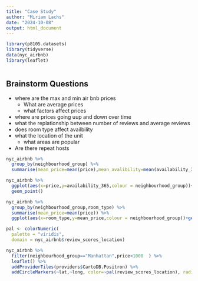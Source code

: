 ```yaml
---
title: "Case Study"
author: "Miriam Lachs"
date: "2024-10-08"
output: html_document
---
```


```r
library(p8105.datasets)
library(tidyverse)
data(nyc_airbnb)
library(leaflet)
```

```r

```

## Brainstorm Questions

* where are the max and min air bnb prices
  * What are average prices
  * what factors affect prices
* where are prices going uup and down over time 
* what the replationship between number of reviews and average reviews
* does room type affect availbility 
* what the location of the unit 
  * what areas are popular 
* Are there repeat hosts

```r
nyc_airbnb %>% 
  group_by(neighbourhood_group) %>% 
  summarise(mean_price=mean(price),mean_avalibility=mean(availability_365))

nyc_airbnb %>% 
  ggplot(aes(x=price,y=availability_365,colour = neighbourhood_group))+
  geom_point()

nyc_airbnb %>% 
  group_by(neighbourhood_group,room_type) %>% 
  summarise(mean_price=mean(price)) %>% 
  ggplot(aes(x=room_type,y=mean_price,colour = neighbourhood_group))+geom_point()+facet_grid(~neighbourhood_group)
```


```r
pal <- colorNumeric(
  palette = "viridis",
  domain = nyc_airbnb$review_scores_location)

nyc_airbnb %>%
  filter(neighbourhood_group=="Manhattan",price<1000  ) %>% 
  leaflet() %>% 
  addProviderTiles(providers$CartoDB.Positron) %>% 
  addCircleMarkers(~lat,~long, color=~pal(review_scores_location), radius = 2)
``` 


